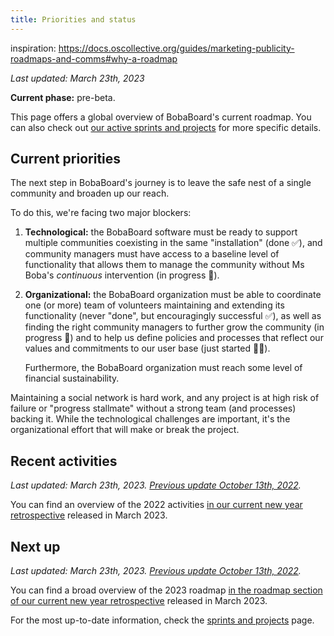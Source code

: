 ```yaml
---
title: Priorities and status
---
```


inspiration: https://docs.oscollective.org/guides/marketing-publicity-roadmaps-and-comms#why-a-roadmap

_Last updated: March 23th, 2023_

**Current phase:** pre-beta.

This page offers a global overview of BobaBoard's current roadmap. You can also check out [our active sprints and projects](./sprints-and-projects)
for more specific details.

## Current priorities

The next step in BobaBoard's journey is to leave the safe nest of a single community and broaden up our reach.

To do this, we're facing two major blockers:

1. **Technological:** the BobaBoard software must be ready to support multiple communities coexisting
   in the same "installation" (done ✅), and community managers must have access to a baseline level of
   functionality that allows them to manage the community without Ms Boba's _continuous_ intervention
   (in progress 💨).
2. **Organizational:** the BobaBoard organization must be able to coordinate one (or more) team of
   volunteers maintaining and extending its functionality (never "done", but encouragingly successful ✅),
   as well as finding the right community managers to further grow the community (in progress 💨) and
   to help us define policies and processes that reflect our values and commitments to our user base
   (just started 🚶‍♀️).

   Furthermore, the BobaBoard organization must reach some level of financial sustainability.

Maintaining a social network is hard work, and any project is at high risk of failure or "progress stallmate"
without a strong team (and processes) backing it. While the technological challenges are important, it's
the organizational effort that will make or break the project.

## Recent activities

_Last updated: March 23th, 2023. [Previous update October 13th, 2022](https://github.com/BobaBoard/boba-docs/commit/2fd18c963e65a807a8c0fa743c6285dda9d70bbd)._

You can find an overview of the 2022 activities [in our current new year retrospective](https://www.bobaboard.com/blog/development-logs-10) released in March 2023.

## Next up

_Last updated: March 23th, 2023. [Previous update October 13th, 2022](https://github.com/BobaBoard/boba-docs/commit/2fd18c963e65a807a8c0fa743c6285dda9d70bbd)._

You can find a broad overview of the 2023 roadmap [in the roadmap section of our current new year retrospective](https://www.bobaboard.com/blog/development-logs-10#the-2023-roadmap-part-1-main-focus-areas) released in March 2023.

For the most up-to-date information, check the [sprints and projects](./sprints-and-projects) page.
